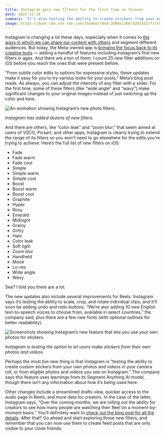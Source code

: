 ```yaml
---
title: Instagram gets new filters for the first time in forever
date: 2023-11-19
summary: 'It’s also testing the ability to create stickers from your own photos and videos, and many Reels features are being streamlined. '
image: https://duet-cdn.vox-cdn.com/thumbor/0x0:2040x1360/828x552/filters:focal(1020x680:1021x681):format(webp)/cdn.vox-cdn.com/uploads/chorus_asset/file/23932739/acastro_STK070__01.jpg 
---
```


Instagram is changing a _lot_ these days, especially when it comes to [the ways in which we can share our content with others](https://www.theverge.com/2023/11/14/23959733/instagram-share-posts-reels-close-friends) and segment different audiences. But today, the Meta-owned app is [bringing the focus back to its creative tools](https://about.fb.com/news/2023/11/new-ways-to-create-content-on-instagram/) — adding a handful of features including Instagram’s first new filters in ages. And there are a ton of them: I count 25 new filter additions on iOS before you reach the ones that were present before.

“From subtle color edits to options for expressive styles, these updates make it easy for you to try various looks for your posts,” Meta’s blog post reads. As always, you can adjust the intensity of any filter with a slider. For the first time, some of these filters (like “wide angle” and “wavy”) make significant changes to your original images instead of just switching up the color and tone.

![An animation showing Instagram’s new photo filters.](https://duet-cdn.vox-cdn.com/thumbor/0x0:960x837/2400x2093/filters:focal(480x419:481x420):no_upscale():format(webp)/cdn.vox-cdn.com/uploads/chorus_asset/file/25086843/IMG_0021.gif)

_Instagram has added dozens of new filters._
  
And there are others, like “color leak” and “zoom blur,” that seem aimed at users of VSCO, Picsart, and other apps; Instagram is clearly trying to extend the range of its filters so you won’t need to go elsewhere for the edits you’re trying to achieve. Here’s the full list of new filters on iOS:

-   Fade
-   Fade warm
-   Fade cool
-   Simple
-   Simple warm
-   Simple cool
-   Boost
-   Boost warm
-   Boost cool
-   Graphite
-   Hyper
-   Rosy
-   Emerald
-   Midnight
-   Grainy
-   Gritty
-   Halo
-   Color leak
-   Soft light
-   Zoom blur
-   Handheld
-   Moiré
-   Lo-res
-   Wide angle
-   Wavy

See? I told you there are a lot.

The new updates also include several improvements for Reels. Instagram says it’s testing the ability to scale, crop, and rotate individual clips, and it’ll soon be adding undo and redo buttons. “We’re also adding 10 new English text-to-speech voices to choose from, available in select countries,” the company said, plus there are a few new fonts (with optional outlines for better readability).

![Screenshots showing Instagram’s new feature that lets you use your own photos for stickers.](https://duet-cdn.vox-cdn.com/thumbor/0x0:1692x1477/2400x2095/filters:focal(846x739:847x740):format(webp)/cdn.vox-cdn.com/uploads/chorus_asset/file/25086855/IMG_0022.jpeg)

_Instagram is testing the option to let users make stickers from their own photos and videos._
 
Perhaps the most _fun_ new thing is that Instagram is “testing the ability to create custom stickers from your own photos and videos in your camera roll, or from eligible photos and videos you see on Instagram.” The company says this feature uses learnings from its Segment Anything AI model, though there isn’t any information about how it’s being used here.

Other changes include a streamlined drafts view, quicker access to the audio page in Reels, and more data for creators. In the case of the latter, Instagram says, “Over the coming months, we are rolling out the ability for creators to see how many people are watching their Reel on a moment-by-moment basis.” You’ll definitely want to [check out the blog post for all the details](https://about.fb.com/news/2023/11/new-ways-to-create-content-on-instagram/). After that? Go ahead and start exploring those new filters, and remember that you can now use them to create feed posts that are only visible to your close friends.